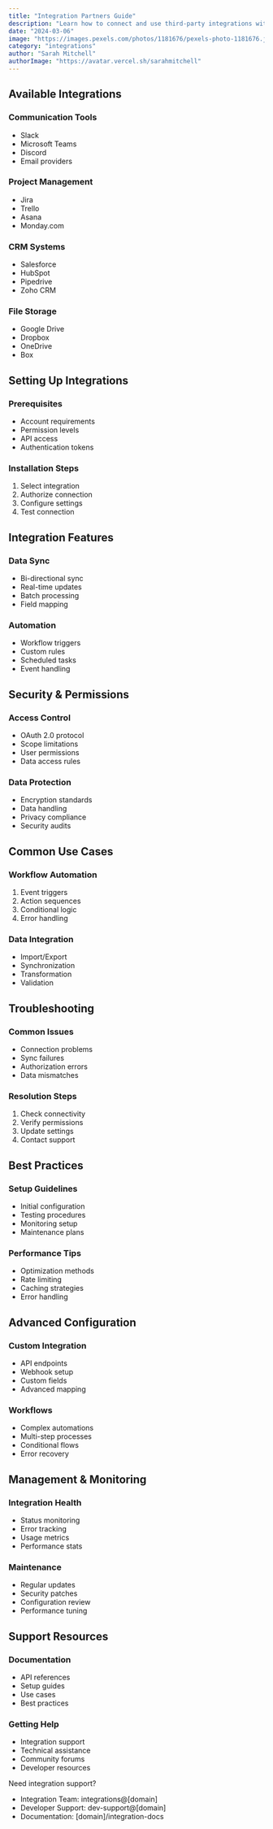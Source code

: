 ```yaml
---
title: "Integration Partners Guide"
description: "Learn how to connect and use third-party integrations with [Product Name]"
date: "2024-03-06"
image: "https://images.pexels.com/photos/1181676/pexels-photo-1181676.jpeg"
category: "integrations"
author: "Sarah Mitchell"
authorImage: "https://avatar.vercel.sh/sarahmitchell"
---
```


## Available Integrations

### Communication Tools
- Slack
- Microsoft Teams
- Discord
- Email providers

### Project Management
- Jira
- Trello
- Asana
- Monday.com

### CRM Systems
- Salesforce
- HubSpot
- Pipedrive
- Zoho CRM

### File Storage
- Google Drive
- Dropbox
- OneDrive
- Box

## Setting Up Integrations

### Prerequisites
- Account requirements
- Permission levels
- API access
- Authentication tokens

### Installation Steps
1. Select integration
2. Authorize connection
3. Configure settings
4. Test connection

## Integration Features

### Data Sync
- Bi-directional sync
- Real-time updates
- Batch processing
- Field mapping

### Automation
- Workflow triggers
- Custom rules
- Scheduled tasks
- Event handling

## Security & Permissions

### Access Control
- OAuth 2.0 protocol
- Scope limitations
- User permissions
- Data access rules

### Data Protection
- Encryption standards
- Data handling
- Privacy compliance
- Security audits

## Common Use Cases

### Workflow Automation
1. Event triggers
2. Action sequences
3. Conditional logic
4. Error handling

### Data Integration
- Import/Export
- Synchronization
- Transformation
- Validation

## Troubleshooting

### Common Issues
- Connection problems
- Sync failures
- Authorization errors
- Data mismatches

### Resolution Steps
1. Check connectivity
2. Verify permissions
3. Update settings
4. Contact support

## Best Practices

### Setup Guidelines
- Initial configuration
- Testing procedures
- Monitoring setup
- Maintenance plans

### Performance Tips
- Optimization methods
- Rate limiting
- Caching strategies
- Error handling

## Advanced Configuration

### Custom Integration
- API endpoints
- Webhook setup
- Custom fields
- Advanced mapping

### Workflows
- Complex automations
- Multi-step processes
- Conditional flows
- Error recovery

## Management & Monitoring

### Integration Health
- Status monitoring
- Error tracking
- Usage metrics
- Performance stats

### Maintenance
- Regular updates
- Security patches
- Configuration review
- Performance tuning

## Support Resources

### Documentation
- API references
- Setup guides
- Use cases
- Best practices

### Getting Help
- Integration support
- Technical assistance
- Community forums
- Developer resources

Need integration support?
- Integration Team: integrations@[domain]
- Developer Support: dev-support@[domain]
- Documentation: [domain]/integration-docs